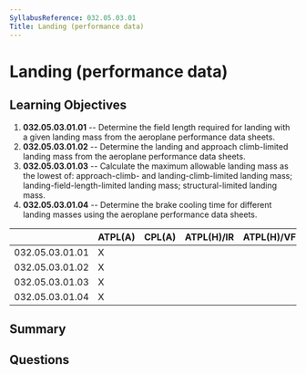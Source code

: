```yaml
---
SyllabusReference: 032.05.03.01
Title: Landing (performance data)
---
```


# Landing (performance data)

## Learning Objectives

1. **032.05.03.01.01** -- Determine the field length required for landing with a
   given landing mass from the aeroplane performance data sheets.
2. **032.05.03.01.02** -- Determine the landing and approach climb-limited landing
   mass from the aeroplane performance data sheets.
3. **032.05.03.01.03** -- Calculate the maximum allowable landing mass as the
   lowest of: approach-climb- and landing-climb-limited landing mass;
   landing-field-length-limited landing mass; structural-limited landing mass.
4. **032.05.03.01.04** -- Determine the brake cooling time for different landing
   masses using the aeroplane performance data sheets.

|                 | ATPL(A) | CPL(A) | ATPL(H)/IR | ATPL(H)/VFR | CPL(H) | IR  | CBIR(A) |
| --------------- | ------- | ------ | ---------- | ----------- | ------ | --- | ------- |
| 032.05.03.01.01 | X       |        |            |             |        |     |         |
| 032.05.03.01.02 | X       |        |            |             |        |     |         |
| 032.05.03.01.03 | X       |        |            |             |        |     |         |
| 032.05.03.01.04 | X       |        |            |             |        |     |         |

## Summary

## Questions
